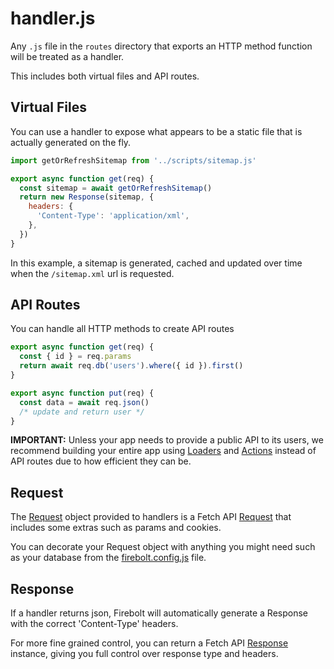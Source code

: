 <Metadata
  title='Reference: [api].js'
  description='API Reference for an api route file.'
/>

# handler.js

Any `.js` file in the `routes` directory that exports an HTTP method function will be treated as a handler.

This includes both virtual files and API routes.

## Virtual Files

You can use a handler to expose what appears to be a static file that is actually generated on the fly.

```jsx title='routes/sitemap.xml.js' lineNumbers
import getOrRefreshSitemap from '../scripts/sitemap.js'

export async function get(req) {
  const sitemap = await getOrRefreshSitemap()
  return new Response(sitemap, {
    headers: {
      'Content-Type': 'application/xml',
    },
  })
}
```

In this example, a sitemap is generated, cached and updated over time when the `/sitemap.xml` url is requested.

## API Routes

You can handle all HTTP methods to create API routes

```jsx title='route/api/users/$id.js' lineNumbers
export async function get(req) {
  const { id } = req.params
  return await req.db('users').where({ id }).first()
}

export async function put(req) {
  const data = await req.json()
  /* update and return user */
}
```

**IMPORTANT:** Unless your app needs to provide a public API to its users, we recommend building your entire app using [Loaders](/docs/loaders) and [Actions](/docs/actions) instead of API routes due to how efficient they can be.

## Request

The [Request](/docs/ref/request) object provided to handlers is a Fetch API [Request](https://developer.mozilla.org/en-US/docs/Web/API/Fetch_API) that includes some extras such as params and cookies.

You can decorate your Request object with anything you might need such as your database from the [firebolt.config.js](/docs/ref/config) file.

## Response

If a handler returns json, Firebolt will automatically generate a Response with the correct 'Content-Type' headers.

For more fine grained control, you can return a Fetch API [Response](https://developer.mozilla.org/en-US/docs/Web/API/Response) instance, giving you full control over response type and headers.
